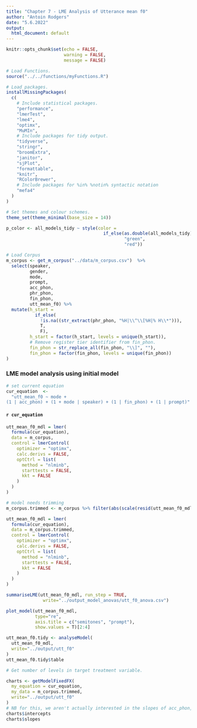 ```yaml
---
title: "Chapter 7 - LME Analysis of Utterance mean f0"
author: "Antoin Rodgers"
date: "5.6.2022"
output:
  html_document: default
---
```


```r
knitr::opts_chunk$set(echo = FALSE,
                      warning = FALSE,
                      message = FALSE)

# Load Functions.
source("../../functions/myFunctions.R") 

# Load packages.
installMissingPackages(
  c(
    # Include statistical packages.
    "performance",
    "lmerTest",
    "lme4",
    "optimx",
    "MuMIn",
    # Include packages for tidy output.
    "tidyverse",
    "stringr",
    "broomExtra",
    "janitor",
    "sjPlot",
    "formattable",
    "knitr",
    "RColorBrewer",
    # Include packages for %in% %notin% syntactic notation
    "mefa4"
  )
)

# Set themes and colour schemes.
theme_set(theme_minimal(base_size = 14))

p_color <- all_models_tidy ~ style(color =
                                     if_else(as.double(all_models_tidy) < 0.05,
                                             "green",
                                             "red"))
```


```r
# Load Corpus
m_corpus <- get_m_corpus("../data/m_corpus.csv")  %>%
  select(speaker,
         gender,
         mode,
         prompt,
         acc_phon, 
         phr_phon,
         fin_phon,
         utt_mean_f0) %>%
  mutate(h_start =
           if_else(
             !is.na((str_extract(phr_phon, "%H|\\^\\[%H|% H\\*"))),
             T,
             F),
         h_start = factor(h_start, levels = unique(h_start)),
         # Remove register tier identifier from fin_phon.
         fin_phon = str_replace_all(fin_phon, "\\]", ""),
         fin_phon = factor(fin_phon, levels = unique(fin_phon))
)

```


### LME model analysis using initial model
```r
# set current equation
cur_equation  <-
  "utt_mean_f0 ~ mode +
(1 | acc_phon) + (1 + mode | speaker) + (1 | fin_phon) + (1 | prompt)"

```

#### ``r cur_equation``

```r
utt_mean_f0_mdl = lmer(
  formula(cur_equation),
  data = m_corpus,
  control = lmerControl(
    optimizer = "optimx",
    calc.derivs = FALSE,
    optCtrl = list(
      method = "nlminb",
      starttests = FALSE,
      kkt = FALSE
    )
  )
)

# model needs trimming
m_corpus.trimmed <- m_corpus %>% filter(abs(scale(resid(utt_mean_f0_mdl))) <= 2.9)

utt_mean_f0_mdl = lmer(
  formula(cur_equation),
  data = m_corpus.trimmed,
  control = lmerControl(
    optimizer = "optimx",
    calc.derivs = FALSE,
    optCtrl = list(
      method = "nlminb",
      starttests = FALSE,
      kkt = FALSE
    )
  )
)

summariseLME(utt_mean_f0_mdl, run_step = TRUE,
              write="../output_model_anovas/utt_f0_anova.csv")
```

```r
plot_model(utt_mean_f0_mdl,
           type="re",
           axis.title = c("semitones", "prompt"),
           show.values = T)[2:4]
```

```r
utt_mean_f0.tidy <- analyseModel(
  utt_mean_f0_mdl,
  write="../output/utt_f0"
)
utt_mean_f0.tidy$table
```


```r
# Get number of levels in target treatment variable.

charts <- getModelFixedFX(
  my_equation = cur_equation,
  my_data = m_corpus.trimmed,
  write="../output/utt_f0"
)
# NB for this, we aren't actually interested in the slopes of acc_phon, but the of mode
charts$intercepts
charts$slopes

```
